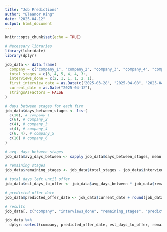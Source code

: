 ```yaml
---
title: "Job Predictions"
author: "Eleanor King"
date: "2025-04-12"
output: html_document
---
```


```r
knitr::opts_chunk$set(echo = TRUE)
```

```r
# Necessary libraries
library(lubridate)
library(dplyr)

job_data <- data.frame(
  company = c("company_1", "company_2", "company_3", "company_4", "company_5", "company_6"),
  total_stages = c(3, 4, 5, 4, 4, 3),
  interviews_done = c(2, 1, 1, 1, 2, 1),
  first_interview_date = as.Date(c("2025-03-28", "2025-04-08", "2025-04-09", "2025-04-10", "2025-04-04", "2025-04-03")),
  current_date = as.Date("2025-04-12"),
  stringsAsFactors = FALSE
)

# days between stages for each firm
job_data$days_between_stages <- list(
  c(10), # company_1
  c(6), # company_2
  c(4), # company_3
  c(4), # company_4
  c(6, 4), # company_5
  c(10) # company_6
)

# avg. days between stages
job_data$avg_days_between <- sapply(job_data$days_between_stages, mean)

# remaining stages
job_data$remaining_stages <- job_data$total_stages - job_data$interviews_done

# total days left until offer
job_data$est_days_to_offer <- job_data$avg_days_between * job_data$remaining_stages + 5

# predicted offer date
job_data$predicted_offer_date <- job_data$current_date + round(job_data$est_days_to_offer) + 5

# results
job_data[, c("company", "interviews_done", "remaining_stages", "predicted_offer_date")]

job_data %>% 
  dplyr::select(company, predicted_offer_date, est_days_to_offer, remaining_stages)
```